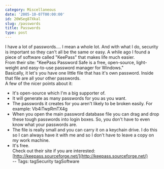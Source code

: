 ```yaml
---
category: Miscellaneous
date: '2005-10-07T00:00:00'
id: 20WSeg87Xkal
slug: /passwords
title: Passwords
type: post
---
```


I have a lot of passwords.... I mean a whole lot. And with what I
do, security is important so they can't all be the same or easy. A
while ago I found a piece of software called "KeePass" that makes
life much easier.  
From their site: "KeePass Password Safe is a free, open-source,
light-weight and easy-to-use password manager for Windows."  
Basically, it let's you have one little file that has it's own
password. Inside that file are all your other passwords.  
A few of the nicer points about it:  
- It's open-source which I'm a big supporter of.  
- It will generate as many passwords for you as you want.  
- The passwords it creates for you aren't likely to be broken
easily. For example: Vb4iTwpRmTX4g  
- When you open the main password database file you can drag and
drop these tough passwords into login boxes. So, you don't have to
even know what your passwords are.  
- The file is really small and you can carry it on a keychain
drive. I do this so I can always have it with me and so I don't
have to leave a copy on my work machine.  
- It's free.  
Check out their site if you are interested:
[http://keepass.sourceforge.net/](http://keepass.sourceforge.net/)  
-- Tags: tagSecurity tagSoftware
